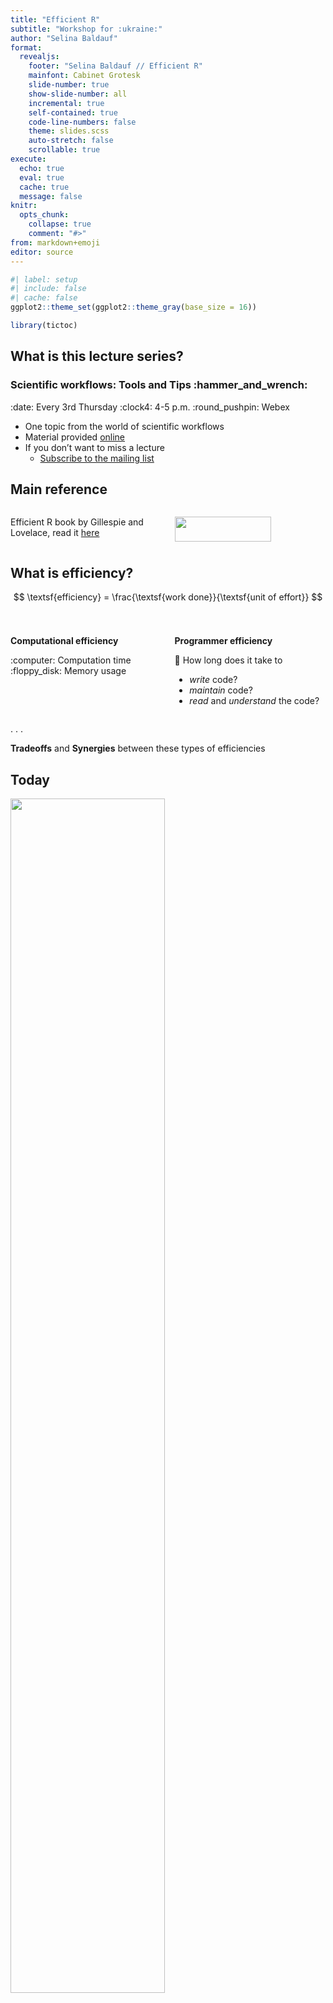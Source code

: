 ```yaml
---
title: "Efficient R"
subtitle: "Workshop for :ukraine:"
author: "Selina Baldauf"
format: 
  revealjs:
    footer: "Selina Baldauf // Efficient R"
    mainfont: Cabinet Grotesk
    slide-number: true
    show-slide-number: all
    incremental: true
    self-contained: true
    code-line-numbers: false
    theme: slides.scss
    auto-stretch: false
    scrollable: true
execute: 
  echo: true
  eval: true
  cache: true
  message: false
knitr: 
  opts_chunk: 
    collapse: true
    comment: "#>" 
from: markdown+emoji
editor: source
---
```


```r
#| label: setup
#| include: false
#| cache: false
ggplot2::theme_set(ggplot2::theme_gray(base_size = 16))

library(tictoc)
```

## What is this lecture series?

### Scientific workflows: Tools and Tips :hammer_and_wrench:

::: nonincremental
:date: Every 3rd Thursday :clock4: 4-5 p.m. :round_pushpin: Webex

-   One topic from the world of scientific workflows
-   Material provided [online](https://selinazitrone.github.io/tools_and_tips/)
-   If you don't want to miss a lecture
    -   [Subscribe to the mailing list](https://lists.fu-berlin.de/listinfo/toolsAndTips)
:::

## Main reference

:::{.columns}

:::{.column width="50%"}

Efficient R book by Gillespie and Lovelace, read it [here](https://bookdown.org/csgillespie/efficientR/)

:::

:::{.column width="50%"}

![](images/2023_11_16_efficient_r/f0_web.png){width=80%}

:::

:::

## What is efficiency?

$$
\textsf{efficiency} = \frac{\textsf{work done}}{\textsf{unit of effort}}
$$
<br>

:::{.columns}

:::{.column width="50%"}

:::{.fragment}

**Computational efficiency**

:::

:::{.fragment}

:computer: Computation time <br>
:floppy_disk: Memory usage

:::

:::

:::{.column width="50%"}

::: {.fragment}

**Programmer efficiency** 

🧍 How long does it take to

:::

- *write* code?
- *maintain* code?
- *read* and *understand* the code?

:::


:::

. . .

**Tradeoffs** and **Synergies** between these types of efficiencies

## Today

:::{.r-stack}

![](images/2023_11_16_efficient_r/pyramid_1.png){width=70% fig-align="center" .fragment}

![](images/2023_11_16_efficient_r/pyramid_2.png){width=70% fig-align="center" .fragment}

![](images/2023_11_16_efficient_r/pyramid_text.png){width=70% fig-align="center" .fragment}


:::

. . .

**Principles** and **tools** to make R programming more efficient for the :computer:

. . .

Check out my talk ["Write R code that lasts"](https://selinazitrone.github.io/tools_and_tips/sessions/10_r-code-that-lasts.html) for basics

## Is R slow?

- R is slow compared to other programming languages (e.g. C++, Julia).
  - R is designed to make statistical programming & data analysis **easy** and **interactive**, not fast

- R is the not the most memory efficient language
  
- But: [R is fast and memory efficient enough]{.highlight-purple} for most tasks.

## Should I optimize?

. . .

> It’s easy to get caught up in trying to remove all bottlenecks. Don’t! **Your time is valuable** and is **better spent analysing your data**, not eliminating possible inefficiencies in your code. **Be pragmatic**: don’t spend hours of your time to save seconds of computer time.<br>
(Hadley Wickham in [Advanced R](https://adv-r.hadley.nz/perf-improve.html))

. . .

#### Think about

- How much time do I **save** vs. **spend** with optimizing? 
- **How often** do I run the code?
- Trade-offs between **readability** and **efficiency**

## Should I optimize?

If your code is too slow for you, you can go through these steps:

1. Think if you can **run the code somewhere else**

## Run the code somewhere else

:::{.fragment}

:::{.nonincremental}

- Use RStudio **background jobs**

![](images/2023_11_16_efficient_r/background_job.png){width=40%}

:::

:::

:::{.fragment}

:::{.nonincremental}

- Start your R script from the command line

:::

```bash
Rscript my_script.R
```
:::

:::{.fragment}

:::{.nonincremental}

- Run it on a cluster (e.g. [FU Curta](https://www.fu-berlin.de/en/sites/high-performance-computing/Rechenressourcen/index.html))

:::

:::

## Should I optimize?

If your code is to slow for you, you can go through these steps:

:::{.nonincremental}

1. Think if you can **run the code somewhere else**

:::

2. **Identify the critical** (slow) **parts** of your code
3. Then **optimize only the bottlenecks**

# Profiling and benchmarking

> Measure the speed and memory usage of your code

## Profiling R code

What are the speed & memory bottlenecks in my code?

- Use the [`profvis` package](https://rstudio.github.io/profvis/)

## Profiling R code

You can profile a section of code like this:

```r
#| label: profvis
#| code-line-numbers: "1-2|3-6|8-14|7-15"
# install.packages("profvis")
library(profvis)

# Create a data frame with 150 columns and 400000 rows
df <- data.frame(matrix(rnorm(150 * 400000), nrow = 400000))

profvis({
  # Calculate mean of each column and put it in a vector
  means <- apply(df, 2, mean)

  # Subtract mean from each value in the table
  for (i in seq_along(means)) {
    df[, i] <- df[, i] - means[i]
  }
})
```

## Profiling R code

Profvis flame graph shows time and memory spent in each line of code.

![](images/2023_11_16_efficient_r/profvis-flame.png)

## Profiling R code

Profvis data view for details on time spent in each function in the call stack.

![](images/2023_11_16_efficient_r/profvis-data.png)

## Profiling R code

You can also interactively profile code in RStudio:

::: {.nonincremental}

- Go to **Profile -> Start profiling**
- Now interactively run the code you want to profile
- Go to **Profile -> Stop profiling** to see the results

:::

## Profiling R code {visibility="hidden"}

If you have a longer program to profile, the best way is to:

- Wrap the program in a function
- Source the R script with the function
- Use `profvis` function on the sourced function

. . .

```r
#| label: profvis-source
#| eval: false
# source the analysis script in which
# the analysis is wrapped in a simple function
source("my_analysis.R")

# profile the analysis function
profvis(my_analysis())
```

## Benchmarking R code

Which version of the code is faster?

. . .

```r
#| label: create-f1-f2
# Fill a data frame in a loop
f1 <- function() {
  x <- data.frame(a = numeric(), b = numeric())
  for (i in 1:1e4) {
    x[i, ] <- c(i, i)
  }
}

# Fill a data frame directly with vectors
f2 <- function() {
  x <- data.frame(a = 1:1e4, b = 1:1e4)
}
```

## Benchmarking R code - the easy way

Use the `tictoc` package to get a quick overview of the time a section of code takes

```r
#| label: tic-toc
#| code-line-numbers: "1-2|3-7|3-12"
# install.packages("tictoc")
library(tictoc)

tic()
f1()
toc()

tic()
f2()
toc()
```

## Benchmarking R code

Use the `microbenchmark` package to compare the functions:

. . .

```r
#| label: benchmark-f1-f2
#| output-location: fragment
#| code-line-numbers: "1-2|3-8|9-14"
# install.packages("microbenchmark")
library(microbenchmark)

compare_functions <- microbenchmark(
  old = f1(),
  new = f2(),
  times = 10 # default is 100
)

compare_functions
```

. . .

We can look at benchmarking results using ggplot

```r
#| label: autoplot-compare-functions
#| eval: false
library(ggplot2)
autoplot(compare_functions)
```

## Benchmarking R code

```r
#| label: autoplot-compare-functions-2
#| fig-width: 8
#| fig-height: 4.5
#| echo: false
library(ggplot2)
autoplot(compare_functions) + theme_gray(base_size = 16)
```

# Optimize your code

:::{.nonincremental}

- Basic principles
- Data analysis bottlenecks
- Advanced optimization: Parallelization and C++
  
:::

# Basic principles

## Let R do as little as possible {visibility="hidden"}

Use fewer function calls and less complex functions

. . .

**Example**:  Calculate mean of every column in a data frame

. . .

```r
#| label: benchmark-colmeans-vs-apply
#| output-location: fragment
# A data frame with 1 million rows and 2 columns
x <- data.frame(a = rnorm(1e6), b = rnorm(1e6))

# Example to calculate the mean of each column
microbenchmark(
  apply = apply(x, 2, mean),
  colMeans = colMeans(x),
  times = 10
)
```

## Let R do as little as possible {visibility="hidden"}

Give R as much information as possible

**Example**: Don't let R guess column classes when reading a data frame:

. . .

```r
#| label: benchmark-guess-vs-know-classes
microbenchmark(
  guess_classes = read.csv(here::here("data/ghg_ems.csv")),
  know_classes = read.csv(
    here::here("data/ghg_ems.csv"),
    colClasses = c("character", "integer", rep("double", 5))
  ),
  times = 10
)
```

## Vectorize your code

- Vectors are central to R programming
- R is optimized for vectorized code
  - Implemented directly in C/Fortran
- Vector operations can often replace for-loops in R
- If there is a vectorized version of a function: Use it

## Vectorize your code

**Example**: Calculate the log of every value in a vector and sum up the result

. . .

```r
#| label: benchmark-vectorization
#| code-line-numbers: 1-3|4-13|14-17
# A vector with 1 million values
x <- 1:1e6

microbenchmark(
  for_loop = {
    log_sum <- 0
    for (i in 1:length(x)) {
      log_sum <- log_sum + log(x[i])
    }
  },
  sum = sum(log(x)),
  times = 10
)
```

## Don't grow objects in a loop {visibility="hidden"}

If you know how big your object will be, pre-allocate it

- This avoids copying the object multiple times

. . .

**Example**: Fill up a data frame in a loop

```r
#| label: create-f1-f2-loop
# Fill up data frame in a loop
f1 <- function() {
  x <- data.frame(a = numeric(), b = numeric())
  for (i in 1:1e4) {
    x[i, ] <- c(i, i)
  }
}

# Fill up data frame in a loop but pre-allocate it
f2 <- function() {
  x <- data.frame(a = numeric(1e4), b = numeric(1e4))
  for (i in 1:1e4) {
    x[i, ] <- c(i, i)
  }
}
```

## Don't grow objects in a loop {visibility="hidden"}

If you know how big your object will be, pre-allocate it

:::{.nonincrmental}

- This avoids copying the object multiple times

:::

**Example**: Fill up a data frame in a loop

```r
#| label: benchmark-f1-f2-loop
microbenchmark(
  no_alloc = f1(),
  pre_alloc = f2(),
  times = 10
)
```


## Don't grow objects in a loop {visibility="hidden"}

Of course, here the even better version would be to fill the data frame directly with vectors:

```r
#| label: create-f3
f3 <- function() {
  x <- data.frame(a = 1:1e4, b = 1:1e4)
}

microbenchmark(
  no_alloc = f1(),
  pre_alloc = f2(),
  no_loop = f3(),
  times = 10
)
```

## For-loops in R

- For-loops are **relatively slow** and it is easy to make them even slower with bad design
- Often they are used when vectorized code would be better

- For loops can often be replaced, e.g. by
  - Functions from the apply family (e.g. `apply`, `lapply`, ...)
  - Vectorized functions (e.g. `sum`, `colMeans`, ...)
  - Vectorized functions from the [`purrr` package](https://purrr.tidyverse.org/) (e.g. `map`)
  
. . .

But: For loops are not necessarily bad, **sometimes** they are the **best solution** and **more readable** than vectorized code.

## Cache variables

If you use a value multiple times, store it in a variable to avoid re-calculation

. . .

**Example**: Calculate column means and normalize them by the standard deviation

. . .

```r
#| label: cache-variables
#| code-line-numbers: 1-3|4-10|11-14
# A matrix with 1000 columns
x <- matrix(rnorm(10000), ncol = 1000)

microbenchmark(
  no_cache = apply(x, 2, function(i) mean(i) / sd(x)),
  cache = {
    sd_x <- sd(x)
    apply(x, 2, function(i) mean(i) / sd_x)
  }
)
```

# Efficient data analysis

## Efficient workflow

- Prepare the data to be clean and concise for analysis
  - Helps to avoid unnecessary calculations
- Save intermediate results
  - Don't re-run time-consuming steps if not necessary
- Use the right packages and functions

## Read data

**Example:** Read csv data on worldwide emissions of greenhouse gases (~14000 rows, 7 cols).

- Base-R functions to read csv files are:
  - `read.table`
  - `read.csv`
- There are many alternatives to read data, e.g.:
  - `read_csv` from the `readr` package (tidyverse)
  - `fread` from the `data.table` package
  - `read_csv_arrow` from the `arrow` package

## Read data

Compare some alternative reading functions
  
```r
#| label: benchmark-reading-data
#| message: false
#| output-location: slide
file_path_csv <- here::here("data/ghg_ems_large.csv")

compare_input <- microbenchmark::microbenchmark(
  read.csv = read.csv(file_path_csv),
  read_csv = readr::read_csv(file_path_csv, progress = FALSE, show_col_types = FALSE),
  fread = data.table::fread(file_path_csv, showProgress = FALSE),
  read_csv_arrow = arrow::read_csv_arrow(file_path_csv),
  times = 10
)

autoplot(compare_input)
```


## Use plain text data

Reading plain text is faster than excel files

```r
#| label: benchmark-reading-excel
#| output-location: slide
file_path_xlsx <- here::here("data/ghg_ems_large.xlsx")

compare_excel <- microbenchmark(
  read_csv = readr::read_csv(file_path_csv),
  read_excel = readxl::read_excel(file_path_xlsx),
  times = 10
)

autoplot(compare_excel)
```

## Write data

:::{.nonincremental}

- Base-R functions to write csv files are:
  - `write.table`
  - `write.csv`
- Faster alternatives are 
  - `write_csv` from the `readr` package (tidyverse)
  - `fwrite` from the `data.table` package
  - `write_csv_arrow` from the `arrow` package

:::

## Write data {visibility="hidden"}

Use faster alternatives to `write.table` or `write.csv`

**Example:** Write a data frame with 1000 rows as csv or excel file.


```r
#| label: benchmark-writing-data
#| output-location: slide
#| eval: false
# create an example with 10000 rows to export

df <- data.frame(
  x = rnorm(10000),
  y = rnorm(10000),
  z = rnorm(10000)
)

compare_output <- microbenchmark::microbenchmark(
  write.csv = write.csv(df, "df.csv"),
  write_csv = readr::write_csv(df, "df.csv"),
  fwrite = data.table::fwrite(df, "df.csv"),
  write_excel = writexl::write_xlsx(df, "df.xlsx"),
  write_csv_arrow = arrow::write_csv_arrow(df, "df.csv"),
  times = 10
)

autoplot(compare_output)
```

## Efficient data manipulation

Different packages offer fast and efficient data manipulation and analysis:

- `dplyr` package has a C++ backend and is often faster than base R
- `data.table` package is fast and memory efficiency
  - Syntax is quite different from base R and `tidyverse`
- `collapse` package is a C++ based and specifically developed for fast data analysis
  - Works together with both `tidyverse` and `data.table` workflows
  - Many functions similar to base R or `dplyr` just with prefix "f" (e.g. `fselect`, `fmean`, ...)
- `arrow` package for efficient reading, processing and writing of large datasets (even larger than RAM)

## Summarize data by group

**Example**: Summarize mean carbon emissions from Electricity by Country

```r
#| label: setup-summarize-by-group
library(data.table)
library(dplyr)
library(collapse)
```

## Summarize data by group

**Example**: Summarize mean carbon emissions from Electricity by Country

```r
#| label: load-ghg-ems
#| include: false
ghg_ems <- data.table::fread(here::here("data/ghg_ems.csv"))
```

```r
#| label: functions-summarize-by-group
#| code-line-numbers: 1-7|8-13|14-20
# 1. The data table way
# Convert the data to a data.table
setDT(ghg_ems)
summarize_dt <- function() {
  ghg_ems[, mean(Electricity, na.rm = TRUE), by = Country]
}

# 2. The dplyr way
summarize_dplyr <- function() {
  ghg_ems |>
    group_by(Country) |>
    summarize(mean_e = mean(Electricity, na.rm = TRUE))
}

# 3. The collapse way
summarize_collapse <- function() {
  ghg_ems |>
    fgroup_by(Country) |>
    fsummarise(mean_e = fmean(Electricity))
}
```

## Efficient data manipulation

**Example**: Summarize mean carbon emissions from Electricity by Country

```r
#| label: benchmark-summarizing-by-group
# compare the speed of all versions
microbenchmark(
  dplyr = summarize_dplyr(),
  data_table = summarize_dt(),
  collapse = summarize_collapse(),
  times = 10
)
```

## Select columns

**Example**: Select columns Country, Year, Electricity, Transportation

```r
#| label: benchmark-selecting-columns
#| code-line-numbers: 1-6|7-11
#| output-location: fragment
microbenchmark(
  dplyr = select(ghg_ems, Country, Year, Electricity, Transportation),
  data_table = ghg_ems[, .(Country, Electricity, Transportation)],
  collapse = fselect(ghg_ems, Country, Electricity, Transportation),
  times = 10
)
```

# Advanced optimization

> Parallelization and C++

## Parallelization

By default, R works on one core but CPUs have multiple cores

. . .

```r
#| label: find-available-cores
# Find out how many cores you have with the parallel package
# install.packages("parallel")
parallel::detectCores()
```

. . .

<br>

::::{.columns}

::: {.column width="50%"}

Sequential

![](images/2023_11_16_efficient_r/sequential.png){width="40%" fig-align="center"}

:::

::: {.column width="50%"}

:::{.fragment}

Parallel

![](images/2023_11_16_efficient_r/parallel.png)

:::

:::

::::

## Parallelization with the futureverse

- `future` is a framework to help you parallelize existing R code
  - Parallel versions of base R apply family
  - Parallel versions of `purrr` functions
  - Parallel versions of `foreach` loops
- Find more details [here](https://www.futureverse.org/)
- Find a tutorial for different use cases [here](https://henrikbengtsson.github.io/future-tutorial-user2022)

## A slow example

Let's create a very slow square root function

```r
#| label: slow-sqrt
slow_sqrt <- function(x) {
  Sys.sleep(1) # simulate 1 second of computation time
  sqrt(x)
}
```

. . .

Before you run anything in parallel, tell R how many cores to use:

```r
#| label: plan-parallel
# Load future package
library(future)
# Plan parallel session with 6 cores
plan(multisession, workers = 6)
```	

## Parallel apply functions

To run the function on a vector of numbers we could use

:::{.columns}

:::{.column width="50%"}

**Sequential** **`lapply`** <br>

```r
#| label: lapply-slow-sqrt
#| message: false
# create a vector of 10 numbers
x <- 1:10
tic()
result <- lapply(x, slow_sqrt)
toc()
```

:::

:::{.column width="50%"}

:::{.fragment}

**Parallel** **`future_lapply`** <br>

```r
#| label: future-lapply-slow-sqrt
#| eval: false
# Load future.apply package
library(future.apply)

tic()
result <- future_lapply(x, slow_sqrt)
toc()
#> 2.6 sec elapsed
```

:::

:::

:::

. . .

Use `parallel::detectCores()` to find out how many cores you have.

## Parallel apply functions

Selected base R apply functions and their future versions:

```r
#| label: apply-functions-table
#| echo: false
# A data. frame with two columns: base and future.apply
# In the base column there are the base R functions and in the future.apply
# column there are the future versions of the functions
# The function names should be enclosed in backticks and then in quotation marks to be printed nicely
apply_functions <- data.frame(
  base = c(
    "`
lapply
`",
    "`
sapply
`",
    "`
vapply
`",
    "`
mapply
`",
    "`
tapply
`",
    "`
apply
`",
    "`
Map
`"
  ),
  future.apply = c(
    "`
future_lapply
`",
    "`
future_sapply
`",
    "`
future_vapply
`",
    "`
future_mapply
`",
    "`
future_tapply
`",
    "`
future_apply
`",
    "`
future_Map
`"
  )
)
# print the data frame apply_functions nicely in the quarto doc using knitr
# Apply striped design to the table
knitr::kable(apply_functions)
```

## Parallel for loops

A normal for loop:

```r
#| label: for-loop-slow-sqrt
z <- list()
for (i in 1:10) {
  z[i] <- slow_sqrt(i)
}
```

. . .

Use `foreach` to write the same loop

```r
#| label: foreach-slow-sqrt
library(foreach)
z <- foreach(i = 1:10) %do% {
  slow_sqrt(i)
}
```

## Parallel for loops

Use `doFuture` and `foreach` package to parallelize for loops

:::{.columns}

:::{.column width="50%"}

The **sequential** version

```r
#| label: foreach-slow-sqrt-sequential
library(foreach)

tic()
z <- foreach(i = 1:10) %do% {
  slow_sqrt(i)
}
toc()
```

:::

:::{.column width="50%"}

The **parallel** version

:::{.fragment}

```r
#| label: foreach-slow-sqrt-parallel
library(doFuture)

tic()
z <- foreach(i = 1:10) %dofuture% {
  slow_sqrt(i)
}
toc()
```

:::

:::

:::

## Future `purrr` functions

The [`furrr` package](https://furrr.futureverse.org/) offers parallel versions of [`purrr` functions](https://purrr.tidyverse.org/)

. . .

:::{.columns}

:::{.column width="50%"}

The **sequential** version

```r
#| label: purrr-slow-sqrt
library(purrr)

# the purrr version
tic()
z <- map(x, slow_sqrt)
toc()
```

:::

:::{.column width="50%"}

The **parallel** version

```r
#| label: furrr-slow-sqrt
library(furrr)

# the furrr version
tic()
z <- future_map(x, slow_sqrt)
toc()
```

:::

:::

## Close multisession

When you are done working in parallel, explicitly close your multisession:

```r
#| label: close-multisession
# close the multisession plan
plan(sequential)
```

## Replace slow code with C++

- Use the [`Rcpp` package](https://www.rcpp.org/) to re-write R functions in C++
 - `Rcpp` is also used internally by many R packages to make them faster
- Requirements: 
  - C++ compiler installed
  - Some knowledge of C++
  
- See [this book chapter](https://csgillespie.github.io/efficientR/performance.html#rcpp) and the [online documentation](https://www.rcpp.org/) for more info
 
## Rewrite a function in C++

**Example:** R function to calculate Fibonacci numbers

```r
#| label: fibonacci-r
# A function to calculate Fibonacci numbers
fibonacci_r <- function(n) {
  if (n < 2) {
    return(n)
  } else {
    return(fibonacci_r(n - 1) + fibonacci_r(n - 2))
  }
}
```

<br>

. . .

```r
#| label: fibonacci-r-30
# Calculate the 30th Fibonacci number
fibonacci_r(30)
```

## Rewrite a function in C++

Use `cppFunction` to rewrite the function in C++:

```r
#| label: fibonacci-cpp
library(Rcpp)

# Rewrite the fibonacci_r function in C++
fibonacci_cpp <- cppFunction(
  "int fibonacci_cpp(int n){
    if (n < 2){
      return(n);
    } else {
      return(fibonacci_cpp(n - 1) + fibonacci_cpp(n - 2));
    }
  }"
)
```

<br>

. . .

```r
#| label: fibonacci-cpp-30
# calculate the 30th Fibonacci number
fibonacci_cpp(30)
```

## Rewrite a function in C++

You can also source C++ functions from C++ scripts.

. . .

C++ script `fibonacci.cpp`:

```cpp
#include "Rcpp.h"

// [[Rcpp::export]]
int fibonacci_cpp(const int x) {
   if (x < 2) return(x);
   return (fibonacci(x - 1)) + fibonacci(x - 2);
}
```

. . .

Then source the function in your R script using `sourceCpp`:

. . .

```r
sourceCpp("fibonacci.cpp")

# Use the function in your R script like you are used to
fibonacci_cpp(30)
```


## How much faster is C++?

```r
#| label: benchmark-fibonacci
microbenchmark(
  r = fibonacci_r(30),
  rcpp = fibonacci_cpp(30),
  times = 10
)
```

# Summary

## Efficient R code and optimization

:::{.nonincremental}

- First: Can I run it somewhere else?
  - :wrench: Background job or cluster
- If not: Find bottlenecks in your code
  - :wrench: `profvis` package for profiling
  - :wrench: `microbenchmark` package for benchmarking
- Make the critical sections more efficient

:::

# Summary


![](images/2023_11_16_efficient_r/pyramid_text.png){width=90%}


## Next lecture

#### Topic t.b.a.

<br>

:date: 17th July :clock4: 4-5 p.m. :round_pushpin: Webex

:bell: [Subscribe to the mailing list](https://lists.fu-berlin.de/listinfo/toolsAndTips)

:e-mail: For topic suggestions and/or feedback [send me an email](mailto:selina.baldauf@fu-berlin.de)

## Thank you for your attention :)
Questions?

# Appendix

## Cache function results

- Use the [`memoise` package](https://memoise.r-lib.org/)
- If functions are called many times with the same arguments
  - Avoids the recalculation
- Useful to e.g. improve the performance of a shiny app

## Cache function results

**Example**: Create a plot on a subset of the `iris` data set

```r
#| label: setup-memoise
# Example of using memoise to cache results
library(memoise)
library(ggplot2)

# Remove rows from plotting function
select_iris_species <- function(rows_to_remove) {
  iris_subset <- iris[-rows_to_remove, ]
  # Do a plot on the subset
  p <- ggplot(
    iris_subset,
    aes(x = Sepal.Length, y = Sepal.Width, color = Species)
  ) +
    geom_point()
}

# Version of the function with memoise
select_iris_species_mem <- memoise(select_iris_species)
```

## Cache function results

**Example**: Create a plot on a subset of the `iris` data set

```r
#| label: benchmark-iris-species
#| output-location: column
# Compare the two versions
result <- microbenchmark(
  no_cache = select_iris_species(10),
  cache = select_iris_species_mem(10)
)

autoplot(result)
```
